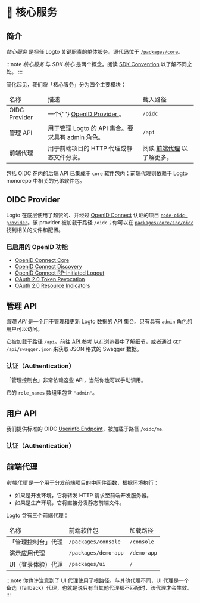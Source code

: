 
# 🧱 核心服务

## 简介

_核心服务_ 是担任 Logto 关键职责的单体服务。源代码位于 [`/packages/core`](https://github.com/logto-io/logto/tree/master/packages/core)。

:::note
_核心服务_ 与 _SDK 核心_ 是两个概念。阅读 [SDK Convention](../sdk-convention/README.md) 以了解不同之处。
:::

简化起见，我们将「核心服务」分为四个主要模块：

<table>
  <thead>
    <tr>
      <td>名称</td>
      <td>描述</td>
      <td>载入路径</td>
    </tr>
  </thead>
  <tbody>
    <tr>
      <td>OIDC Provider</td>
      <td>
        一个{' '}
        <a
          href="https://openid.net/specs/openid-connect-core-1_0.html"
          target="_blank"
          rel="noopener"
        >
          OpenID Provider
        </a>
        。
      </td>
      <td>
        <code>/oidc</code>
      </td>
    </tr>
    <tr>
      <td>管理 API</td>
      <td>用于管理 Logto 的 API 集合。要求具有 admin 角色。</td>
      <td>
        <code>/api</code>
      </td>
    </tr>
    <tr>
      <td>前端代理</td>
      <td>用于前端项目的 HTTP 代理或静态文件分发。</td>
      <td>
        阅读 <a href="#前端代理">前端代理</a> 以了解更多。
      </td>
    </tr>
  </tbody>
</table>

包括 OIDC 在内的后端 API 已集成于 `core` 软件包内；前端代理则依赖于 Logto monorepo 中相关的兄弟软件包。

## OIDC Provider

Logto 在底层使用了超赞的、并经过 [OpenID Connect](https://openid.net/connect/) 认证的项目 [`node-oidc-provider`](https://github.com/panva/node-oidc-provider)。该 provider 被加载于路径 `/oidc`；你可以在 [`packages/core/src/oidc`](https://github.com/logto-io/logto/tree/master/packages/core/src/oidc) 找到相关的文件和配置。

### 已启用的 OpenID 功能

- [OpenID Connect Core](https://openid.net/specs/openid-connect-core-1_0.html)
- [OpenID Connect Discovery](https://openid.net/specs/openid-connect-discovery-1_0.html)
- [OpenID Connect RP-Initiated Logout](https://openid.net/specs/openid-connect-rpinitiated-1_0.html)
- [OAuth 2.0 Token Revocation](https://www.rfc-editor.org/rfc/rfc7009.html)
- [OAuth 2.0 Resource Indicators](https://www.rfc-editor.org/rfc/rfc8707.html)

## 管理 API

_管理 API_ 是一个用于管理和更新 Logto 数据的 API 集合。只有具有 `admin` 角色的用户可以访问。

它被加载于路径 `/api`。前往 [API 参考](/api) 以在浏览器中了解细节，或者通过 `GET /api/swagger.json` 来获取 JSON 格式的 Swagger 数据。

### 认证（Authentication）

「管理控制台」非常依赖这些 API，当然你也可以手动调用。

<BasicTokenRequirements>
  它的 <code>role_names</code> 数组里包含 <code>&quot;admin&quot;</code>。
</BasicTokenRequirements>

<BearerAuth />

## 用户 API

我们提供标准的 OIDC [Userinfo Endpoint](https://openid.net/specs/openid-connect-core-1_0.html#UserInfo)，被加载于路径 `/oidc/me`.

### 认证（Authentication）

<BasicTokenRequirements />

<BearerAuth />

## 前端代理

_前端代理_ 是一个用于分发前端项目的中间件函数，根据环境执行：

- 如果是开发环境，它将转发 HTTP 请求至前端开发服务器。
- 如果是生产环境，它将直接分发静态前端文件。

Logto 含有三个前端代理：

<table>
  <thead>
    <tr>
      <td>名称</td>
      <td>前端软件包</td>
      <td>加载路径</td>
    </tr>
  </thead>
  <tbody>
    <tr>
      <td>「管理控制台」代理</td>
      <td>
        <code>/packages/console</code>
      </td>
      <td>
        <code>/console</code>
      </td>
    </tr>
    <tr>
      <td>演示应用代理</td>
      <td>
        <code>/packages/demo-app</code>
      </td>
      <td>
        <code>/demo-app</code>
      </td>
    </tr>
    <tr>
      <td>UI（登录体验）代理</td>
      <td>
        <code>/packages/ui</code>
      </td>
      <td>
        <code>/</code>
      </td>
    </tr>
  </tbody>
</table>

:::note
你也许注意到了 UI 代理使用了根路径。与其他代理不同，UI 代理是一个备选（fallback）代理，也就是说只有当其他代理都不匹配时，该代理才会生效。
:::
